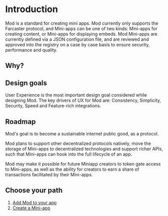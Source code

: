 # Introduction

Mod is a standard for creating mini apps. Mod currently only supports the Farcaster protocol, and Mini-apps can be one of two kinds: Mini-apps for creating content, or Mini-apps for displaying embeds.
Mod Mini-apps are currently defined via a JSON configuration file, and are reviewed and approved into the registry on a case by case basis to ensure security, performance and quality.

## Why?

## Design goals

User Experience is the most important design goal considered while designing Mod.
The key drivers of UX for Mod are: Consistency, Simplicity, Security, Speed and Feature-rich integrations.

## Roadmap

Mod's goal is to become a sustainable internet public good, as a protocol.

Mod plans to support other decentralized protocols natively, move the storage of Mini-apps to decentralized technologies and support richer APIs, such that Mini-apps can hook into the full lifecycle of an app.

Mod may make it possible for future Miniapp creators to token gate access to Mini-apps, as well as the ability for creators to earn a share of transactions facilitated by their Mini-apps.

## Choose your path

1. [Add Mod to your app](/integrate-into-your-app/getting-started)
2. [Create a Mini-app](/create-mini-app/getting-started)
